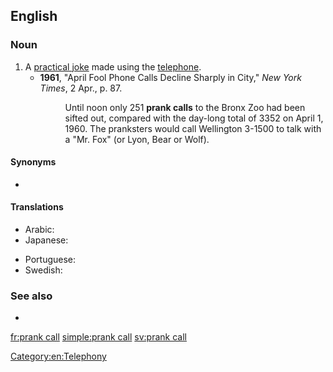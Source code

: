 ==English==

===Noun===
{{en-noun}}

# A [[practical joke]] made using the [[telephone]].
#* '''1961''', "April Fool Phone Calls Decline Sharply in City," ''New York Times'', 2 Apr., p. 87.
#*: Until noon only 251 '''prank calls''' to the Bronx Zoo had been sifted out, compared with the day-long total of 3352 on April 1, 1960. The pranksters would call Wellington 3-1500 to talk with a "Mr. Fox" (or Lyon, Bear or Wolf).

====Synonyms====
* {{l|en|crank call}}

====Translations====
{{trans-top|practical joke made using the telephone}}
* Arabic: {{t|ar|اِتِّصَال مَقْلَب|m}}
* Japanese: {{t|ja|悪戯電話|tr=いたずらでんわ, itazura denwa}}
{{trans-mid}}
* Portuguese: {{t+|pt|trote|m}}
* Swedish: {{t|sv|busringning|c}}
{{trans-bottom}}

===See also===
* {{l|en|nuisance call}}

[[Category:en:Telephony]]

[[fr:prank call]]
[[simple:prank call]]
[[sv:prank call]]